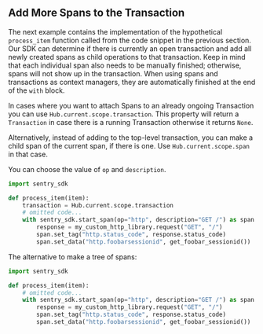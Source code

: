 ## Add More Spans to the Transaction

The next example contains the implementation of the hypothetical `process_item` function called from the code snippet in the previous section. Our SDK can determine if there is currently an open transaction and add all newly created spans as child operations to that transaction. Keep in mind that each individual span also needs to be manually finished; otherwise, spans will not show up in the transaction. When using spans and transactions as context managers, they are automatically finished at the end of the `with` block.

In cases where you want to attach Spans to an already ongoing Transaction you can use `Hub.current.scope.transaction`. This property will return a `Transaction` in case there is a running Transaction otherwise it returns `None`.

Alternatively, instead of adding to the top-level transaction, you can make a child span of the current span, if there is one. Use `Hub.current.scope.span` in that case.

You can choose the value of `op` and `description`.

```python
import sentry_sdk

def process_item(item):
    transaction = Hub.current.scope.transaction
    # omitted code...
    with sentry_sdk.start_span(op="http", description="GET /") as span:
        response = my_custom_http_library.request("GET", "/")
        span.set_tag("http.status_code", response.status_code)
        span.set_data("http.foobarsessionid", get_foobar_sessionid())
```

The alternative to make a tree of spans:

```python
import sentry_sdk

def process_item(item):
    # omitted code...
    with sentry_sdk.start_span(op="http", description="GET /") as span:
        response = my_custom_http_library.request("GET", "/")
        span.set_tag("http.status_code", response.status_code)
        span.set_data("http.foobarsessionid", get_foobar_sessionid())
```
